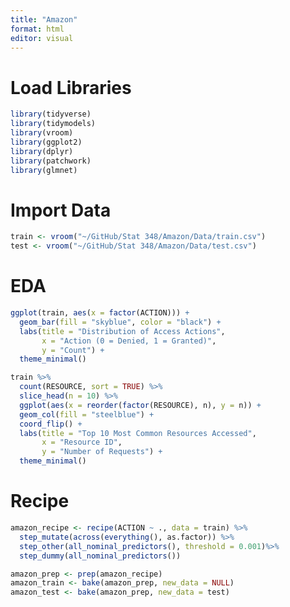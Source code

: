 ```yaml
---
title: "Amazon"
format: html
editor: visual
---
```


# Load Libraries

```r
library(tidyverse)
library(tidymodels)
library(vroom)
library(ggplot2)
library(dplyr)
library(patchwork)
library(glmnet)
```

# Import Data

```r
train <- vroom("~/GitHub/Stat 348/Amazon/Data/train.csv")
test <- vroom("~/GitHub/Stat 348/Amazon/Data/test.csv")
```

# EDA

```r
ggplot(train, aes(x = factor(ACTION))) +
  geom_bar(fill = "skyblue", color = "black") +
  labs(title = "Distribution of Access Actions",
       x = "Action (0 = Denied, 1 = Granted)",
       y = "Count") +
  theme_minimal()

train %>%
  count(RESOURCE, sort = TRUE) %>%
  slice_head(n = 10) %>%
  ggplot(aes(x = reorder(factor(RESOURCE), n), y = n)) +
  geom_col(fill = "steelblue") +
  coord_flip() +
  labs(title = "Top 10 Most Common Resources Accessed",
       x = "Resource ID",
       y = "Number of Requests") +
  theme_minimal()
```

# Recipe

```r
amazon_recipe <- recipe(ACTION ~ ., data = train) %>%
  step_mutate(across(everything(), as.factor)) %>%
  step_other(all_nominal_predictors(), threshold = 0.001)%>%
  step_dummy(all_nominal_predictors())

amazon_prep <- prep(amazon_recipe)
amazon_train <- bake(amazon_prep, new_data = NULL)
amazon_test <- bake(amazon_prep, new_data = test)
```
